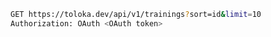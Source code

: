 ```bash
GET https://toloka.dev/api/v1/trainings?sort=id&limit=10
Authorization: OAuth <OAuth token>
```